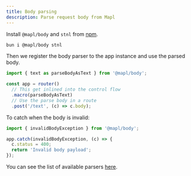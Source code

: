 ```yaml
---
title: Body parsing
description: Parse request body from Mapl
---
```


Install `@mapl/body` and `stnl` from [npm](https://npmjs.com/package/@mapl/body).
```bash
bun i @mapl/body stnl
```

Then we register the body parser to the app instance and use the parsed body.
```ts
import { text as parseBodyAsText } from '@mapl/body';

const app = router()
  // This get inlined into the control flow
  .macro(parseBodyAsText)
  // Use the parse body in a route
  .post('/text', (c) => c.body);
```

To catch when the body is invalid:
```ts
import { invalidBodyException } from '@mapl/body';

app.catch(invalidBodyException, (c) => {
  c.status = 400;
  return 'Invalid body payload';
});
```
You can see the list of available parsers [here](https://www.npmjs.com/package/@mapl/body).
